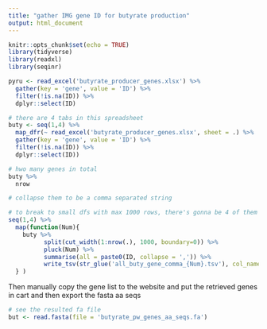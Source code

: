 ```yaml
---
title: "gather IMG gene ID for butyrate production"
output: html_document
---
```


```r
knitr::opts_chunk$set(echo = TRUE)
library(tidyverse)
library(readxl)
library(seqinr)
```

```r
pyru <- read_excel('butyrate_producer_genes.xlsx') %>% 
  gather(key = 'gene', value = 'ID') %>% 
  filter(!is.na(ID)) %>% 
  dplyr::select(ID)

# there are 4 tabs in this spreadsheet
buty <- seq(1,4) %>% 
  map_dfr(~ read_excel('butyrate_producer_genes.xlsx', sheet = .) %>% 
  gather(key = 'gene', value = 'ID') %>% 
  filter(!is.na(ID)) %>% 
  dplyr::select(ID))

# hwo many genes in total
buty %>% 
  nrow

# collapse them to be a comma separated string

# to break to small dfs with max 1000 rows, there's gonna be 4 of them
seq(1,4) %>% 
  map(function(Num){
    buty %>% 
          split(cut_width(1:nrow(.), 1000, boundary=0)) %>% 
          pluck(Num) %>% 
          summarise(all = paste0(ID, collapse = ',')) %>% 
          write_tsv(str_glue('all_buty_gene_comma_{Num}.tsv'), col_names = F)
  } )
```

Then manually copy the gene list to the website and put the retrieved genes in cart and then export the fasta aa seqs

```r
# see the resulted fa file
but <- read.fasta(file = 'butyrate_pw_genes_aa_seqs.fa')
```

